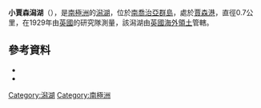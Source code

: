 {{coord|54|11|S|36|36|W|source:GNIS|display=title}}

'''小賈森潟湖'''（{{lang-en|Little Jason Lagoon}}），是[[南極洲|南極洲]]的[[潟湖|潟湖]]，位於[[南喬治亞群島|南喬治亞群島]]，處於[[賈森港|賈森港]]，直徑0.7公里，在1929年由[[英國|英國]]的研究隊測量，該潟湖由[[英國海外領土|英國海外領土]]管轄。

==參考資料==
*{{cite gnis | type = antarid | id = 8912| name = Little Jason Lagoon | accessdate = 2013-06-24}}
*{{usgs-gazetteer|id=8912}}

{{Antarctica-geo-stub}}
[[Category:潟湖|Category:潟湖]]
[[Category:南極洲|Category:南極洲]]